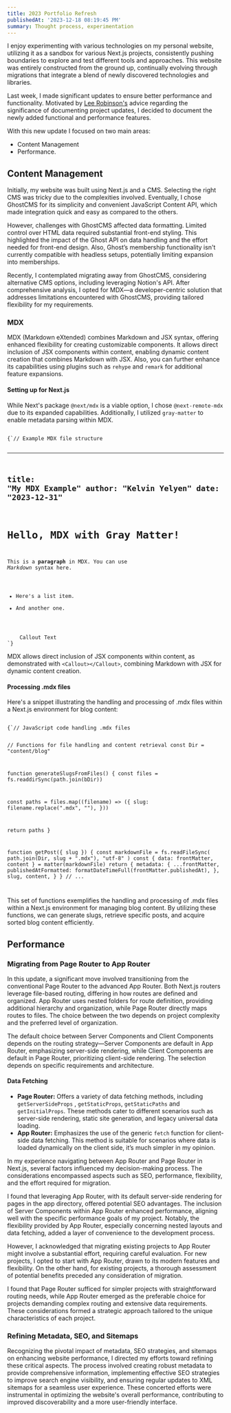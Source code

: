 ```yaml
---
title: 2023 Portfolio Refresh
publishedAt: '2023-12-18 08:19:45 PM'
summary: Thought process, experimentation
---
```


I enjoy experimenting with various technologies on my personal website, utilizing it as a sandbox for various Next.js projects, consistently pushing boundaries to explore and test different tools and approaches. This website was entirely constructed from the ground up, continually evolving through migrations that integrate a blend of newly discovered technologies and libraries.

Last week, I made significant updates to ensure better performance and functionality. Motivated by [Lee Robinson's](https://leerob.io/) advice regarding the significance of documenting project updates, I decided to document the newly added functional and performance features. 

With this new update I focused on two main areas: 
- Content Management 
- Performance. 

## Content Management 
Initially, my website was built using Next.js and a CMS. Selecting the right CMS was tricky due to the complexities involved. Eventually, I chose GhostCMS for its simplicity and convenient JavaScript Content API, which made integration quick and easy as compared to the others. 


However, challenges with GhostCMS affected data formatting. Limited control over HTML data required substantial front-end styling. This highlighted the impact of the Ghost API on data handling and the effort needed for front-end design. Also, Ghost’s membership functionality isn't currently compatible with headless setups, potentially limiting expansion into memberships.

Recently, I contemplated migrating away from GhostCMS, considering alternative CMS options, including leveraging Notion's API. After comprehensive analysis, I opted for MDX—a developer-centric solution that addresses limitations encountered with GhostCMS, providing tailored flexibility for my requirements.

### MDX
MDX (Markdown eXtended) combines Markdown and JSX syntax, offering enhanced flexibility for creating customizable components. It allows direct inclusion of JSX components within content, enabling dynamic content creation that combines Markdown with JSX. Also, you can further enhance its capabilities using plugins such as `rehype` and `remark` for additional feature expansions.

#### Setting up for Next.js
While Next's package `@next/mdx` is a viable option, I chose `@next-remote-mdx` due to its expanded capabilities. Additionally, I utilized `gray-matter` to enable metadata parsing within MDX.


<Code>
{`// Example MDX file structure

---
title: "My MDX Example"
author: "Kelvin Yelyen"
date: "2023-12-31"
---


# Hello, MDX with Gray Matter!

This is a **paragraph** in MDX. You can use _Markdown_ syntax here.

- Here's a list item.
- And another one.

<Callout>
    Callout Text	
</Callout>`}
</Code>

MDX allows direct inclusion of JSX components within content, as demonstrated with `<Callout></Callout>`, combining Markdown with JSX for dynamic content creation.

#### Processing .mdx files
Here's a snippet illustrating the handling and processing of .mdx files within a Next.js environment for blog content:


<Code>
{`// JavaScript code handling .mdx files



// Functions for file handling and content retrieval
const Dir = "content/blog"

function generateSlugsFromFiles() {
  const files = fs.readdirSync(path.join(bDir))

  const paths = files.map((filename) => ({
    slug: filename.replace(".mdx", ""),
  }))

  return paths
}

function getPost({ slug }) {
  const markdownFile = fs.readFileSync(
    path.join(Dir, slug + ".mdx"),
    "utf-8"
  )
  const { data: frontMatter, content } = matter(markdownFile)
  return {
    metadata: {
      ...frontMatter,
      publishedAtFormatted: formatDateTimeFull(frontMatter.publishedAt),
    },
    slug,
    content,
  }
}
// ...

</Code>


This set of functions exemplifies the handling and processing of .mdx files within a Next.js environment for managing blog content. By utilizing these functions, we can generate slugs, retrieve specific posts, and acquire sorted blog content efficiently.


## Performance 
### **Migrating from Page Router to App Router**

In this update, a significant move involved transitioning from the conventional Page Router to the advanced App Router. Both Next.js routers leverage file-based routing, differing in how routes are defined and organized. App Router uses nested folders for route definition, providing additional hierarchy and organization, while Page Router directly maps routes to files. The choice between the two depends on project complexity and the preferred level of organization.

The default choice between Server Components and Client Components depends on the routing strategy—Server Components are default in App Router, emphasizing server-side rendering, while Client Components are default in Page Router, prioritizing client-side rendering. The selection depends on specific requirements and architecture.

#### Data Fetching

- **Page Router:** Offers a variety of data fetching methods, including `getServerSideProps` , `getStaticProps`, `getStaticPaths` and `getInitialProps`. These methods cater to different scenarios such as server-side rendering, static site generation, and legacy universal data loading.
- **App Router:** Emphasizes the use of the generic `fetch` function for client-side data fetching. This method is suitable for scenarios where data is loaded dynamically on the client side, it’s much simpler in my opinion.

In my experience navigating between App Router and Page Router in Next.js, several factors influenced my decision-making process. The considerations encompassed aspects such as SEO, performance, flexibility, and the effort required for migration.

I found that leveraging App Router, with its default server-side rendering for pages in the app directory, offered potential SEO advantages. The inclusion of Server Components within App Router enhanced performance, aligning well with the specific performance goals of my project. Notably, the flexibility provided by App Router, especially concerning nested layouts and data fetching, added a layer of convenience to the development process.

However, I acknowledged that migrating existing projects to App Router might involve a substantial effort, requiring careful evaluation. For new projects, I opted to start with App Router, drawn to its modern features and flexibility. On the other hand, for existing projects, a thorough assessment of potential benefits preceded any consideration of migration.

I found that Page Router sufficed for simpler projects with straightforward routing needs, while App Router emerged as the preferable choice for projects demanding complex routing and extensive data requirements. These considerations formed a strategic approach tailored to the unique characteristics of each project.

### **Refining Metadata, SEO, and Sitemaps**

Recognizing the pivotal impact of metadata, SEO strategies, and sitemaps on enhancing website performance, I directed my efforts toward refining these critical aspects. The process involved creating robust metadata to provide comprehensive information, implementing effective SEO strategies to improve search engine visibility, and ensuring regular updates to XML sitemaps for a seamless user experience. These concerted efforts were instrumental in optimizing the website's overall performance, contributing to improved discoverability and a more user-friendly interface.
